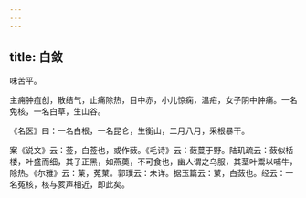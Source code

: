 ```yaml
---
---
---
```

title: 白敛
---



味苦平。

主痈肿疽创，散结气，止痛除热，目中赤，小儿惊痫，温疟，女子阴中肿痛。一名免核，一名白草，生山谷。

《名医》曰：一名白根，一名昆仑，生衡山，二月八月，采根暴干。

案《说文》云：莶，白莶也，或作蔹。《毛诗》云：蔹蔓于野。陆玑疏云：蔹似栝楼，叶盛而细，其子正黑，如燕薁，不可食也，幽人谓之乌服，其茎叶鬻以哺牛，除热。《尔雅》云：萰，菟菄。郭璞云：未详。据玉篇云：菄，白蔹也。经云：一名菟核，核与荄声相近，即此矣。